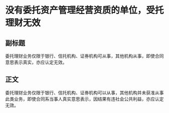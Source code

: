 # 没有委托资产管理经营资质的单位，受托理财无效
## 副标题
委托理财业务仅限于银行、信托机构、证券机构可从事，其他机构从事，即使合同意思表示真实，亦应认定无效。
## 正文
委托理财业务仅限于银行、信托机构、证券机构可以从事，其他机构并未获准从事此类业务，即使合同系当事人真实意思表示，因结果有违社会公共利益，亦应认定无效。